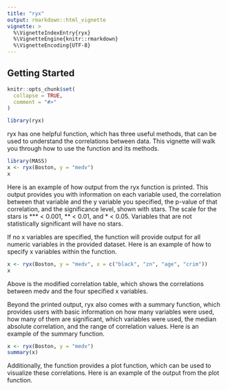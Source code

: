 ```yaml
---
title: "ryx"
output: rmarkdown::html_vignette
vignette: >
  %\VignetteIndexEntry{ryx}
  %\VignetteEngine{knitr::rmarkdown}
  %\VignetteEncoding{UTF-8}
---
```


## Getting Started

```r
knitr::opts_chunk$set(
  collapse = TRUE,
  comment = "#>"
)
```

```r
library(ryx)
```

ryx has one helpful function, which has three useful methods, that can be used to understand the correlations between data. This vignette will walk you through how to use the function and its methods. 

```r
library(MASS)
x <- ryx(Boston, y = "medv")
x
```

Here is an example of how output from the ryx function is printed. This output provides you with information on each variable used, the correlation between that variable and the y variable you specified, the p-value of that correlation, and the significance level, shown with stars. The scale for the stars is *** < 0.001, ** < 0.01, and * < 0.05. Variables that are not statistically significant will have no stars. 

If no x variables are specified, the function will provide output for all numeric variables in the provided dataset. Here is an example of how to specify x variables within the function. 

```r
x <- ryx(Boston, y = "medv", x = c("black", "zn", "age", "crim"))
x
```

Above is the modified correlation table, which shows the correlations between medv and the four specified x variables. 

Beyond the printed output, ryx also comes with a summary function, which provides users with basic information on how many variables were used, how many of them are significant, which variables were used, the median absolute correlation, and the range of correlation values. Here is an example of the summary function. 

```r
x <- ryx(Boston, y = "medv")
summary(x)
```

Additionally, the function provides a plot function, which can be used to visualize these correlations. Here is an example of the output from the plot function. 


